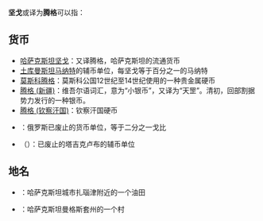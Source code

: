 {{Distinguish|腾格里}}
'''坚戈'''或译为'''腾格'''可以指：
== 货币 ==
* [[哈萨克斯坦坚戈|哈萨克斯坦坚戈]]：又译腾格，哈萨克斯坦的流通货币
* [[土库曼斯坦马纳特|土库曼斯坦马纳特]]的辅币单位，每坚戈等于百分之一的马纳特
* [[莫斯科腾格|莫斯科腾格]]：莫斯科公国12世纪至14世纪使用的一种贵金属硬币
* [[腾格_(新疆)|腾格 (新疆)]]：维吾尔语词汇，意为“小银币”，又译为“天罡”。清初，回部割据势力发行的一种银币。
* [[腾格_(钦察汗国)|腾格 (钦察汗国)]]：钦察汗国硬币
* {{le|腾格 (俄罗斯)|Denga}}：俄罗斯已废止的货币单位，等于二分之一戈比
* {{tsl|en|Tanga (currency)|腾格 (塔吉克斯坦)|腾格}}（{{lang|tg|танг}}）：已废止的塔吉克卢布的辅币单位

== 地名 ==
* {{link-ru|坚戈油田|Тенге (месторождение)}}：哈萨克斯坦城市扎瑙津附近的一个油田
* {{link-ru|坚戈村|Тенге (село)}}：哈萨克斯坦曼格斯套州的一个村

{{消歧義|T|Cat=二字消歧義}}